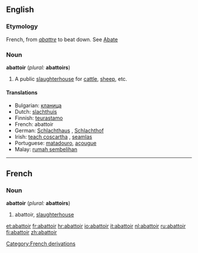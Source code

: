{{Wikisource1911Enc|Abattoir}}
==English==

===Etymology===
French, from ''[[abattre]]'' to beat down. See [[Abate]] 

===Noun===
'''abattoir''' (''plural:'' '''abattoirs''')

# A public [[slaughterhouse]] for [[cattle]], [[sheep]], etc.

====Translations====

* Bulgarian: [[кланица]] {{f}}
* Dutch: [[slachthuis]] {{n}}
* Finnish: [[teurastamo]]
* French: abattoir {{m}}
* German: [[Schlachthaus]] {{n}}, [[Schlachthof]] {{m}}
* Irish: [[teach coscartha]] {{m}}, [[seamlas]]
* Portuguese: [[matadouro]], [[açougue]]
* Malay: [[rumah sembelihan]]

----

==French==
===Noun===
'''abattoir''' {{m}} (''plural:'' '''abattoirs''')

# abattoir, [[slaughterhouse]]

[[Category:French derivations]]

[[et:abattoir]]
[[fr:abattoir]]
[[hr:abattoir]]
[[io:abattoir]]
[[it:abattoir]]
[[nl:abattoir]]
[[ru:abattoir]]
[[fi:abattoir]]
[[zh:abattoir]]
